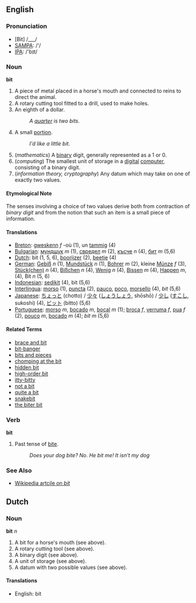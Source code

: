 ==English==

=== Pronunciation ===
* [Bit] /___/
*[[w:SAMPA|SAMPA]]: /'/
*[[w:IPA|IPA]]: /'bɪt/

===Noun===
'''bit'''

# A piece of metal placed in a horse's mouth and connected to reins to direct the animal. 
# A rotary cutting tool fitted to a drill, used to make holes. 
# An eighth of a dollar.
#: ''A [[quarter]] is two bits.''
# A small [[portion]].
#: ''I'd like a little bit.''
# (''mathematics'') A [[binary]] digit, generally represented as a 1 or 0.
# (''computing'') The smallest unit of storage in a [[digital]] [[computer]], consisting of a binary digit.
# (''information theory, cryptography'') Any datum which may take on one of exactly two values.

====Etymological Note====
The senses involving a choice of two values derive both from contraction of ''binary digit'' and from the notion that such an item is a small piece of information.

====Translations====
*[[Breton]]: [[gweskenn]] ''f'' -où (1), un [[tamm]]ig (4)
*[[Bulgarian]]: [[мундщук]] ''m'' (1), [[свредел]] ''m'' (2), [[късче]] ''n'' (4), [[бит]] ''m'' (5,6)
*[[Dutch]]: bit (1, 5, 6), [[boorijzer]] (2), [[beetje]] (4)
*[[German]]: [[Gebiß]] ''n'' (1), [[Mundstück]] ''n'' (1), [[Bohrer]] ''m'' (2),  kleine [[Münze]] ''f'' (3),  [[Stück|Stück(chen)]] ''n'' (4), [[Bißchen]] ''n'' (4), [[Wenig]] ''n'' (4), [[Bissen]] ''m'' (4), [[Happen]] ''m'', (4), Bit ''n'' (5, 6)
*[[Indonesian]]: [[sedikit]] (4), bit (5,6)
*[[Interlingua]]: [[morso]] (1), [[puncta]] (2), [[pauco]], [[poco]], [[morsello]] (4), ''bit'' (5,6)
*[[Japanese]]: [[ちょっと]] (chotto) / [[少々]] ([[しょうしょう]], shōshō) / [[少し]] ([[すこし]], sukoshi) (4), [[ビット]] (bitto) (5,6)
*[[Portuguese]]: [[morso]] ''m'', [[bocado]] ''m'', [[bocal]] ''m'' (1); [[broca]] ''f'', [[verruma]] ''f'', [[pua]] ''f'' (2), [[pouco]] ''m'', [[bocado]] ''m'' (4); ''bit'' ''m'' (5,6)

====Related Terms====
*[[brace and bit]]
*[[bit-banger]]
*[[bits and pieces]]
*[[chomping at the bit]]
*[[hidden bit]]
*[[high-order bit]]
*[[itty-bitty]]
*[[not a bit]]
*[[quite a bit]]
*[[snakebit]]
*[[the biter bit]]

===Verb===
'''bit'''

# Past tense of [[bite]]. 
#:''Does your dog bite? No. He bit me! It isn't my dog''

===See Also ===
*[[w:Bit|Wikipedia artcile on ''bit'']]

==Dutch==

===Noun===

'''bit''' ''n''

# A bit for a horse's mouth (see above).
# A rotary cutting tool (see above).
# A binary digit (see above).
# A unit of storage (see above).
# A datum with two possible values (see above).

====Translations====
*English: bit